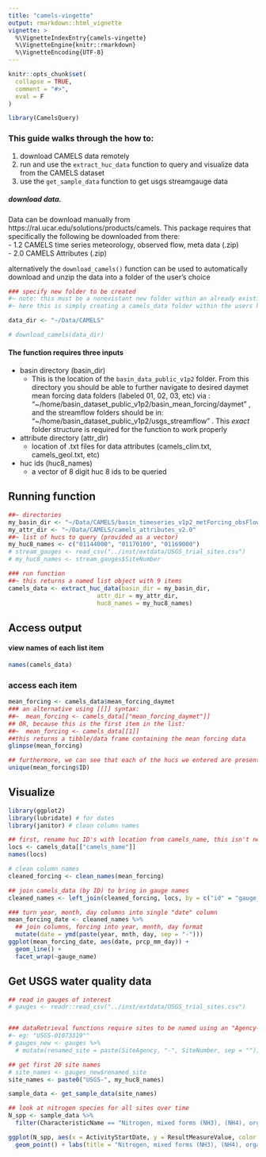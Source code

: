 ```yaml
---
title: "camels-vingette"
output: rmarkdown::html_vignette
vignette: >
  %\VignetteIndexEntry{camels-vingette}
  %\VignetteEngine{knitr::rmarkdown}
  %\VignetteEncoding{UTF-8}
---
```


```r
knitr::opts_chunk$set(
  collapse = TRUE,
  comment = "#>",
  eval = F
)
```

```r
library(CamelsQuery)
```


### This guide walks through the how to:  
1. download CAMELS data remotely
2. run and use the `extract_huc_data` function to query and visualize data from the CAMELS dataset
3. use the `get_sample_data` function to get usgs streamgauge data
  
    


  
##### download data.
Data can be download manually from https://ral.ucar.edu/solutions/products/camels. This package requires that specifically the following be downloaded from there:  
- 1.2	CAMELS time series meteorology, observed flow, meta data (.zip)  
- 2.0	CAMELS Attributes (.zip)   

alternatively the `download_camels()` function can be used to automatically download and unzip the data into a folder of the user's choice


```r
### specify new folder to be created
#~ note: this must be a nonexistant new folder within an already existing folder:
#~ here this is simply creating a camels_data folder within the users home directory

data_dir <- "~/Data/CAMELS"

# download_camels(data_dir)
```
  
  
#### The function requires three inputs  

* basin directory (basin_dir)  
  + This is the location of the `basin_data_public_v1p2` folder. From this directory you should be able to further navigate to desired daymet mean forcing data folders (labeled 01, 02, 03, etc) via : "~/home/basin_dataset_public_v1p2/basin_mean_forcing/daymet" , and the streamflow folders should be in: "~/home/basin_dataset_public_v1p2/usgs_streamflow" . This *exact* folder structure is required for the function to work properly  
* attribute directory (attr_dir)  
  + location of .txt files for data attributes (camels_clim.txt, camels_geol.txt, etc)  
* huc ids (huc8_names)  
  + a vector of 8 digit huc 8 ids to be queried  

  
## Running function  

```r
##~ directories
my_basin_dir <- "~/Data/CAMELS/basin_timeseries_v1p2_metForcing_obsFlow/basin_dataset_public_v1p2"
my_attr_dir <- "~/Data/CAMELS/camels_attributes_v2.0"
##~ list of hucs to query (provided as a vector)
my_huc8_names <- c("01144000", "01170100", "01169000")
# stream_gauges <- read_csv("../inst/extdata/USGS_trial_sites.csv")
# my_huc8_names <- stream_gauges$SiteNumber

### run function
##~ this returns a named list object with 9 items
camels_data <- extract_huc_data(basin_dir = my_basin_dir, 
                         attr_dir = my_attr_dir, 
                         huc8_names = my_huc8_names)
```
 
\newpage

## Access output   
  
#### view names of each list item
```r
names(camels_data)
```
    
### access each item
```r
mean_forcing <- camels_data$mean_forcing_daymet
### an alternative using [[]] syntax: 
##~  mean_forcing <- camels_data[["mean_forcing_daymet"]]
## OR, because this is the first item in the list:
##~  mean_forcing <- camels_data[[1]]
##this returns a tibble/data frame containing the mean forcing data
glimpse(mean_forcing) 
```
  
  
```r
## furthermore, we can see that each of the hucs we entered are present
unique(mean_forcing$ID)
```

\newpage

## Visualize
```r
library(ggplot2)
library(lubridate) # for dates
library(janitor) # clean column names

## first, rename huc ID's with location from camels_name, this isn't necessary, but makes for more informative labels
locs <- camels_data[["camels_name"]]
names(locs)

# clean column names
cleaned_forcing <- clean_names(mean_forcing)

## join camels_data (by ID) to bring in gauge names
cleaned_names <- left_join(cleaned_forcing, locs, by = c("id" = "gauge_id"))

### turn year, month, day columns into single "date" column
mean_forcing_date <- cleaned_names %>%
  ## join columns, forcing into year, month, day format
  mutate(date = ymd(paste(year, mnth, day, sep = "-")))
ggplot(mean_forcing_date, aes(date, prcp_mm_day)) +
  geom_line() +
  facet_wrap(~gauge_name)
```


## Get USGS water quality data
```r
## read in gauges of interest
# gauges <- readr::read_csv("../inst/extdata/USGS_trial_sites.csv")


### dataRetrieval functions require sites to be named using an "Agency-Site#" format, this code reformats the trial sites csv into this format
#~ eg: "USGS-01073319""
# gauges_new <- gauges %>% 
  # mutate(renamed_site = paste(SiteAgency, "-", SiteNumber, sep = ""))

## get first 20 site names
# site_names <- gauges_new$renamed_site
site_names <- paste0("USGS-", my_huc8_names)

sample_data <- get_sample_data(site_names)
```


```r
## look at nitrogen species for all sites over time
N_spp <- sample_data %>% 
  filter(CharacteristicName == "Nitrogen, mixed forms (NH3), (NH4), organic, (NO2) and (NO3)")

ggplot(N_spp, aes(x = ActivityStartDate, y = ResultMeasureValue, color = MonitoringLocationIdentifier)) +
  geom_point() + labs(title = "Nitrogen, mixed forms (NH3), (NH4), organic, (NO2) and (NO3)")
  

```

